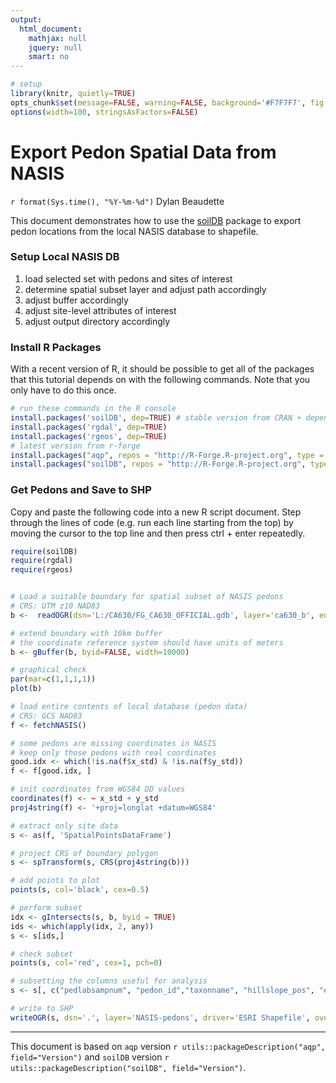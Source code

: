 ---
output:
  html_document:
    mathjax: null
    jquery: null
    smart: no
---

```{r setup, echo=FALSE, results='hide', warning=FALSE}
# setup
library(knitr, quietly=TRUE)
opts_chunk$set(message=FALSE, warning=FALSE, background='#F7F7F7', fig.align='center', fig.retina=2, dev='png', tidy=TRUE, verbose=FALSE)
options(width=100, stringsAsFactors=FALSE)
```


Export Pedon Spatial Data from NASIS
===============================
`r format(Sys.time(), "%Y-%m-%d")`
Dylan Beaudette

This document demonstrates how to use the [soilDB](https://r-forge.r-project.org/scm/viewvc.php/*checkout*/docs/soilDB/soilDB-Intro.html?root=aqp) package to export pedon locations from the local NASIS database to shapefile.

### Setup Local NASIS DB
 1. load selected set with pedons and sites of interest
 2. determine spatial subset layer and adjust path accordingly
 3. adjust buffer accordingly
 4. adjust site-level attributes of interest
 5. adjust output directory accordingly


### Install R Packages
With a recent version of R, it should be possible to get all of the packages that this tutorial depends on with the following commands. Note that you only have to do this once.
```{r install-deps, eval=FALSE}
# run these commands in the R console
install.packages('soilDB', dep=TRUE) # stable version from CRAN + dependencies
install.packages('rgdal', dep=TRUE)
install.packages('rgeos', dep=TRUE)
# latest version from r-forge
install.packages("aqp", repos = "http://R-Forge.R-project.org", type = "source")
install.packages("soilDB", repos = "http://R-Forge.R-project.org", type = "source")
```

### Get Pedons and Save to SHP
Copy and paste the following code into a new R script document. Step through the lines of code (e.g. run each line starting from the top) by moving the cursor to the top line and then press ctrl + enter repeatedly.
```{r example, eval=FALSE}
require(soilDB)
require(rgdal)
require(rgeos)


# Load a suitable boundary for spatial subset of NASIS pedons
# CRS: UTM z10 NAD83
b <-  readOGR(dsn='L:/CA630/FG_CA630_OFFICIAL.gdb', layer='ca630_b', encoding='encoding', stringsAsFactors=FALSE)

# extend boundary with 10km buffer
# the coordinate reference system should have units of meters
b <- gBuffer(b, byid=FALSE, width=10000)

# graphical check
par(mar=c(1,1,1,1))
plot(b)

# load entire contents of local database (pedon data)
# CRS: GCS NAD83
f <- fetchNASIS()

# some pedons are missing coordinates in NASIS
# keep only those pedons with real coordinates
good.idx <- which(!is.na(f$x_std) & !is.na(f$y_std))
f <- f[good.idx, ]

# init coordinates from WGS84 DD values
coordinates(f) <- ~ x_std + y_std
proj4string(f) <- '+proj=longlat +datum=WGS84'

# extract only site data
s <- as(f, 'SpatialPointsDataFrame')

# project CRS of boundary polygon
s <- spTransform(s, CRS(proj4string(b)))

# add points to plot
points(s, col='black', cex=0.5)

# perform subset
idx <- gIntersects(s, b, byid = TRUE)
ids <- which(apply(idx, 2, any))
s <- s[ids,]

# check subset
points(s, col='red', cex=1, pch=0)

# subsetting the columns useful for analysis
s <- s[, c("pedlabsampnum", "pedon_id","taxonname", "hillslope_pos", "elev_field", "slope_field", "aspect_field", "plantassocnm", "bedrckdepth", "bedrock_kind", 'pmkind', 'pmorigin')]

# write to SHP
writeOGR(s, dsn='.', layer='NASIS-pedons', driver='ESRI Shapefile', overwrite_layer=TRUE)
```

----------------------------
This document is based on `aqp` version `r utils::packageDescription("aqp", field="Version")` and `soilDB` version `r utils::packageDescription("soilDB", field="Version")`.

